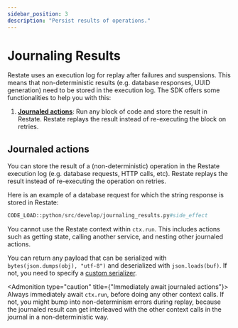 ```yaml
---
sidebar_position: 3
description: "Persist results of operations."
---
```



# Journaling Results

Restate uses an execution log for replay after failures and suspensions.
This means that non-deterministic results (e.g. database responses, UUID generation) need to be stored in the execution log.
The SDK offers some functionalities to help you with this:
1. **[Journaled actions](/develop/python/journaling-results#journaled-actions)**: Run any block of code and store the result in Restate. Restate replays the result instead of re-executing the block on retries.

## Journaled actions
You can store the result of a (non-deterministic) operation in the Restate execution log (e.g. database requests, HTTP calls, etc).
Restate replays the result instead of re-executing the operation on retries.

Here is an example of a database request for which the string response is stored in Restate:
```python
CODE_LOAD::python/src/develop/journaling_results.py#side_effect
```

You cannot use the Restate context within `ctx.run`.
This includes actions such as getting state, calling another service, and nesting other journaled actions.

You can return any payload that can be serialized with `bytes(json.dumps(obj), "utf-8")` and deserialized with `json.loads(buf)`.
If not, you need to specify a [custom serializer](/develop/python/serialization).

<Admonition type="caution" title={"Immediately await journaled actions"}>
Always immediately await `ctx.run`, before doing any other context calls.
If not, you might bump into non-determinism errors during replay,
because the journaled result can get interleaved with the other context calls in the journal in a non-deterministic way.
</Admonition>
